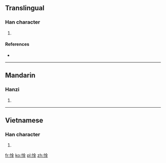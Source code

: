 ==Translingual==

===Han character===
{{Han char|rn=61|rad=心|as=08|sn=11|four=9801<sub>9</sub>|canj=心金 (PC)|ids=⿰[[忄]][[金]]}}

# {{defn|Han|sort=心08}}

====References====
* {{Han ref|kx=0390.180|dkj=10774|dj=0724.160|hdz=42317.010|uh=60CD|ud=24781|bh=D564|bd=54628}}

----

==Mandarin==

===Hanzi===
{{cmn-hanzi|pin=[[jīn]] ([[jin1]]), [[lán]] ([[lan2]])|wg=chin<sup>1</sup>, lan<sup>2</sup>}}

# {{defn|lang=cmn|sort=心08}}

----

==Vietnamese==

===Han character===
{{vi-readings|rs=心08| hanviet = căm}}

# {{defn|lang=vi|sort=心08}}

[[fr:惍]]
[[ko:惍]]
[[pl:惍]]
[[zh:惍]]